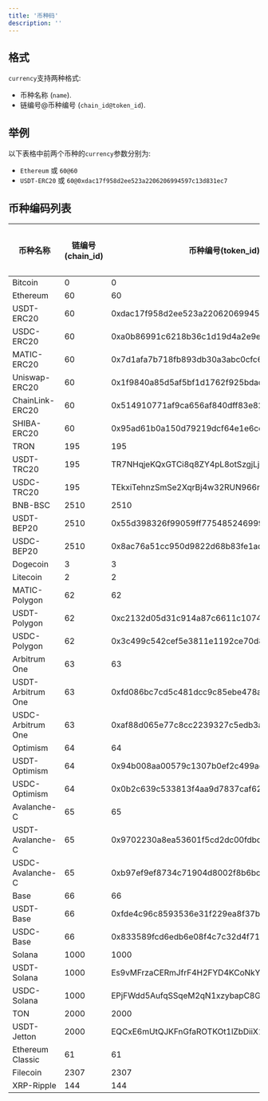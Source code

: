 ```yaml
---
title: '币种码'
description: ''
---
```


## 格式

`currency`支持两种格式:

- 币种名称 (`name`).
- 链编号@币种编号 (`chain_id@token_id`).

## 举例

以下表格中前两个币种的`currency`参数分别为:

- `Ethereum` 或 `60@60`
- `USDT-ERC20` 或 `60@0xdac17f958d2ee523a2206206994597c13d831ec7`

## 币种编码列表

| 币种名称            | 链编号(chain\_id) | 币种编号(token\_id)                                  | 币种精度 |
| --------------- | --------- | ------------------------------------------ |----------|
| Bitcoin         | 0         | 0                                          |    8     |
| Ethereum        | 60        | 60                                         |    18    |
| USDT-ERC20      | 60        | 0xdac17f958d2ee523a2206206994597c13d831ec7 |    6     |
| USDC-ERC20      | 60        | 0xa0b86991c6218b36c1d19d4a2e9eb0ce3606eb48 |    6     |
| MATIC-ERC20     | 60        | 0x7d1afa7b718fb893db30a3abc0cfc608aacfebb0 |    18    |
| Uniswap-ERC20   | 60        | 0x1f9840a85d5af5bf1d1762f925bdaddc4201f984 |    18    |
| ChainLink-ERC20 | 60        | 0x514910771af9ca656af840dff83e8264ecf986ca |    18    |
| SHIBA-ERC20     | 60        | 0x95ad61b0a150d79219dcf64e1e6cc01f0b64c4ce |    18     |
| TRON            | 195       | 195                                        |    6       |
| USDT-TRC20      | 195       | TR7NHqjeKQxGTCi8q8ZY4pL8otSzgjLj6t         |    6       |
| USDC-TRC20      | 195       | TEkxiTehnzSmSe2XqrBj4w32RUN966rdz8         |    6       |
| BNB-BSC         | 2510      | 2510                                       |    18      |
| USDT-BEP20      | 2510      | 0x55d398326f99059ff775485246999027b3197955 |    18      |
| USDC-BEP20      | 2510      | 0x8ac76a51cc950d9822d68b83fe1ad97b32cd580d |    18      |
| Dogecoin        | 3         | 3                                          |    8       |
| Litecoin        | 2         | 2                                          |    8       |
| MATIC-Polygon   | 62        | 62                                         |    18      |
| USDT-Polygon    | 62        | 0xc2132d05d31c914a87c6611c10748aeb04b58e8f |    6       |
| USDC-Polygon    | 62        | 0x3c499c542cef5e3811e1192ce70d8cc03d5c3359 |    6       |
| Arbitrum One    | 63        | 63                                         |    18      |
| USDT-Arbitrum One    | 63        | 0xfd086bc7cd5c481dcc9c85ebe478a1c0b69fcbb9 |    6       |
| USDC-Arbitrum One    | 63        | 0xaf88d065e77c8cc2239327c5edb3a432268e5831 |    6       |
| Optimism        | 64        | 64                                         |    18      |
| USDT-Optimism   | 64        | 0x94b008aa00579c1307b0ef2c499ad98a8ce58e58 |    6       |
| USDC-Optimism   | 64        | 0x0b2c639c533813f4aa9d7837caf62653d097ff85 |    6       |
| Avalanche-C        | 65        | 65                                         |    18      |
| USDT-Avalanche-C   | 65        | 0x9702230a8ea53601f5cd2dc00fdbc13d4df4a8c7 |    6       |
| USDC-Avalanche-C   | 65        | 0xb97ef9ef8734c71904d8002f8b6bc66dd9c48a6e |    6       |
| Base          | 66        | 66                                         |    18      |
| USDT-Base     | 66        | 0xfde4c96c8593536e31f229ea8f37b2ada2699bb2 |    6       |
| USDC-Base     | 66        | 0x833589fcd6edb6e08f4c7c32d4f71b54bda02913 |    6       |
| Solana          | 1000        | 1000                                         |    9      |
| USDT-Solana     | 1000        | Es9vMFrzaCERmJfrF4H2FYD4KCoNkY11McCe8BenwNYB |    6       |
| USDC-Solana     | 1000        | EPjFWdd5AufqSSqeM2qN1xzybapC8G4wEGGkZwyTDt1v |    6       |
| TON          | 2000        | 2000                                         |    9      |
| USDT-Jetton     | 2000        | EQCxE6mUtQJKFnGfaROTKOt1lZbDiiX1kCixRv7Nw2Id_sDs |    6       |
| Ethereum Classic          | 61        | 61                                         |    18      |
| Filecoin          | 2307        | 2307                                         |    18      |
| XRP-Ripple     | 144        | 144 |    6       |